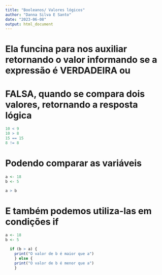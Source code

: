 ```yaml
---
title: "Booleanos/ Valores lógicos"
author: "Danna Silva E Santo"
date: "2023-06-08"
output: html_document
---
```

# Ela funcina para nos auxiliar retornando o valor informando se a expressão é VERDADEIRA ou
# FALSA, quando se compara dois valores, retornando a resposta lógica
```r
10 < 9 
10 > 8 
15 == 15
8 != 8
```

# Podendo comparar as variáveis
```r
a <- 18
b <- 5

a > b 
```

# E também podemos utiliza-las em condições if 
```r
a <- 18 
b <- 5

  if (b > a) {
    print("O valor de b é maior que a")
    } else {
    print("O valor de b é menor que a")
    }
```
